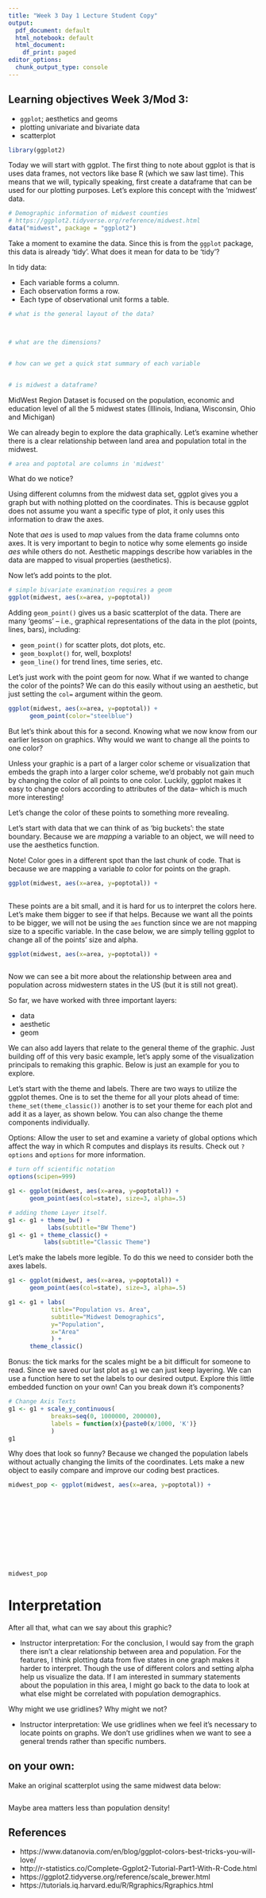 ```yaml
---
title: "Week 3 Day 1 Lecture Student Copy"
output:
  pdf_document: default
  html_notebook: default
  html_document:
    df_print: paged
editor_options:
  chunk_output_type: console
---
```


## Learning objectives Week 3/Mod 3:

- `ggplot`; aesthetics and geoms
- plotting univariate and bivariate data
- scatterplot 

```r
library(ggplot2)
```

Today we will start with ggplot. The first thing to note about ggplot is that is uses data frames, not vectors like base R (which we saw last time). This means that we will, typically speaking, first create a dataframe that can be used for our plotting purposes. Let's explore this concept with the 'midwest' data.

```r
# Demographic information of midwest counties
# https://ggplot2.tidyverse.org/reference/midwest.html
data("midwest", package = "ggplot2")
```

Take a moment to examine the data. Since this is from the `ggplot` package, this data is already 'tidy'. What does it mean for data to be 'tidy'?

In tidy data:

- Each variable forms a column.
- Each observation forms a row.
- Each type of observational unit forms a table.

```r
# what is the general layout of the data?



# what are the dimensions?


# how can we get a quick stat summary of each variable


# is midwest a dataframe?

```

MidWest Region Dataset is focused on the population, economic and education level of all the 5 midwest states (Illinois, Indiana, Wisconsin, Ohio and Michigan)

We can already begin to explore the data graphically. Let's examine whether there is a clear relationship between land area and population total in the midwest.

```r
# area and poptotal are columns in 'midwest'


```

What do we notice? 

Using different columns from the midwest data set, ggplot gives you a graph but with nothing plotted on the coordinates. This is because ggplot does not assume you want a specific type of plot, it only uses this information to draw the axes. 

Note that *aes* is used to _map_ values from the data frame columns onto axes. It is very important to begin to notice why some elements go inside *aes* while others do not. Aesthetic mappings describe how variables in the data are mapped to visual properties (aesthetics).

Now let's add points to the plot.

```r
# simple bivariate examination requires a geom
ggplot(midwest, aes(x=area, y=poptotal))  

```

Adding `geom_point()` gives us a basic scatterplot of the data. There are many ‘geoms’ – i.e., graphical representations of the data in the plot (points, lines, bars), including:

* `geom_point()` for scatter plots, dot plots, etc.
* `geom_boxplot()` for, well, boxplots!
* `geom_line()` for trend lines, time series, etc.  

Let's just work with the point geom for now. What if we wanted to change the color of the points? We can do this easily without using an aesthetic, but just setting the `col=` argument within the geom.

```r
ggplot(midwest, aes(x=area, y=poptotal)) +
      geom_point(color="steelblue")
```

But let's think about this for a second. Knowing what we now know from our earlier lesson on graphics. Why would we want to change all the points to one color?

Unless your graphic is a part of a larger color scheme or visualization that embeds the graph into a larger color scheme, we'd probably not gain much by changing the color of all points to one color. Luckily, ggplot makes it easy to change colors according to attributes of the data-- which is much more interesting! 

Let's change the color of these points to something more revealing.

Let's start with data that we can think of as 'big buckets': the state boundary. Because we are *mapping* a variable to an object, we will need to use the aesthetics function. 

Note! Color goes in a different spot than the last chunk of code. That is because we are mapping a variable *to* color for points on the graph.

```r
ggplot(midwest, aes(x=area, y=poptotal)) +
      
```

These points are a bit small, and it is hard for us to interpret the colors here. Let's make them bigger to see if that helps. Because we want all the points to be bigger, we will not be using the `aes` function since we are not mapping size to a specific variable. In the case below, we are simply telling ggplot to change all of the points' size and alpha. 

```r
ggplot(midwest, aes(x=area, y=poptotal)) +
      
```

Now we can see a bit more about the relationship between area and population across midwestern states in the US (but it is still not great).

So far, we have worked with three important layers:

- data 
- aesthetic 
- geom

We can also add layers that relate to the general theme of the graphic. Just building off of this very basic example, let's apply some of the visualization principals to remaking this graphic. Below is just an example for you to explore.

Let's start with the theme and labels. There are two ways to utilize the ggplot themes. One is to set the theme for all your plots ahead of time: `theme_set(theme_classic())` another is to set your theme for each plot and add it as a layer, as shown below. You can also change the theme components individually.

Options: Allow the user to set and examine a variety of global options which affect the way in which R computes and displays its results. Check out `?options` and `options` for more information.

```r
# turn off scientific notation
options(scipen=999)

g1 <- ggplot(midwest, aes(x=area, y=poptotal)) +
      geom_point(aes(col=state), size=3, alpha=.5)

# adding theme Layer itself.
g1 <- g1 + theme_bw() + 
           labs(subtitle="BW Theme")
g1 <- g1 + theme_classic() + 
          labs(subtitle="Classic Theme")

```

Let's make the labels more legible. To do this we need to consider both the axes labels.

```r
g1 <- ggplot(midwest, aes(x=area, y=poptotal)) +
      geom_point(aes(col=state), size=3, alpha=.5)

g1 <- g1 + labs(
            title="Population vs. Area", 
            subtitle="Midwest Demographics", 
            y="Population", 
            x="Area"
            ) + 
      theme_classic()
```

Bonus: the tick marks for the scales might be a bit difficult for someone to read. Since we saved our last plot as `g1` we can just keep layering. We can use a function here to set the labels to our desired output.  Explore this little embedded function on your own! Can you break down it's components?

```r
# Change Axis Texts
g1 <- g1 + scale_y_continuous(
            breaks=seq(0, 1000000, 200000), 
            labels = function(x){paste0(x/1000, 'K')}
            )
g1
```

Why does that look so funny? Because we changed the population labels without actually changing the limits of the coordinates. Lets make a new object to easily compare and improve our coding best practices.

```r
midwest_pop <- ggplot(midwest, aes(x=area, y=poptotal)) +
            
  
  
  
  
  
  
  
  
  
  
midwest_pop
```

# Interpretation

After all that, what can we say about this graphic? 

- Instructor interpretation:  For the conclusion, I would say from the graph there isn't a clear relationship between area and population. For the features, I think plotting data from five states in one graph makes it harder to interpret. Though the use of different colors and setting alpha help us visualize the data. If I am interested in summary statements about the population in this area, I might go back to the data to look at what else might be correlated with population demographics.

Why might we use gridlines? Why might we not?

- Instructor interpretation: We use gridlines when we feel it's necessary to locate points on graphs. We don't use gridlines when we want to see a general trends rather than specific numbers. 

## on your own:

Make an original scatterplot using the same midwest data below:

```r






```

Maybe area matters less than population density!

## References

- https://www.datanovia.com/en/blog/ggplot-colors-best-tricks-you-will-love/
- http://r-statistics.co/Complete-Ggplot2-Tutorial-Part1-With-R-Code.html
- https://ggplot2.tidyverse.org/reference/scale_brewer.html
- https://tutorials.iq.harvard.edu/R/Rgraphics/Rgraphics.html

